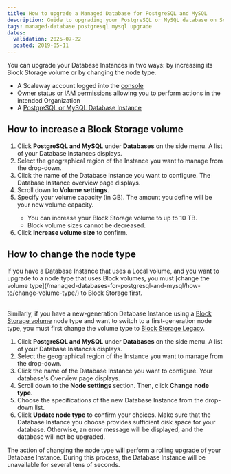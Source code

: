 ```yaml
---
title: How to upgrade a Managed Database for PostgreSQL and MySQL
description: Guide to upgrading your PostgreSQL or MySQL database on Scaleway.
tags: managed-database postgresql mysql upgrade
dates:
  validation: 2025-07-22
  posted: 2019-05-11
---
```



You can upgrade your Database Instances in two ways: by increasing its Block Storage volume or by changing the node type.

<Requirements />

- A Scaleway account logged into the [console](https://console.scaleway.com)
- [Owner](/iam/concepts/#owner) status or [IAM permissions](/iam/concepts/#permission) allowing you to perform actions in the intended Organization
- A [PostgreSQL or MySQL Database Instance](/managed-databases-for-postgresql-and-mysql/quickstart/)

## How to increase a Block Storage volume

1. Click **PostgreSQL and MySQL** under **Databases** on the side menu. A list of your Database Instances displays.
2. Select the geographical region of the Instance you want to manage from the drop-down.
3. Click the name of the Database Instance you want to configure. The Database Instance overview page displays.
4. Scroll down to **Volume settings**.
5. Specify your volume capacity (in GB). The amount you define will be your new volume capacity.
     <Message type="important">
      - You can increase your Block Storage volume to up to 10 TB.
      - Block volume sizes cannot be decreased.
    </Message>
6. Click **Increase volume size** to confirm.

## How to change the node type

<Message type="important">
  If you have a Database Instance that uses a Local volume, and you want to upgrade to a node type that uses Block volumes, you must [change the volume type](/managed-databases-for-postgresql-and-mysql/how-to/change-volume-type/) to Block Storage first. <br /><br />

  Similarly, if you have a new-generation Database Instance using a [Block Storage volume](/managed-databases-for-postgresql-and-mysql/concepts/#block-storage) node type and want to switch to a first-generation node type, you must first change the volume type to [Block Storage Legacy](/managed-databases-for-postgresql-and-mysql/concepts/#block-storage-legacy).
</Message>

1. Click **PostgreSQL and MySQL** under **Databases** on the side menu. A list of your Database Instances displays.
2. Select the geographical region of the Instance you want to manage from the drop-down.
3. Click the name of the Database Instance you want to configure. Your database's Overview page displays.
4. Scroll down to the **Node settings** section. Then, click **Change node type**.
5. Choose the specifications of the new Database Instance from the drop-down list.
6. Click **Update node type** to confirm your choices.
    <Message type="important">
      Make sure that the Database Instance you choose provides sufficient disk space for your database. Otherwise, an error message will be displayed, and the database will not be upgraded.
    </Message>

The action of changing the node type will perform a rolling upgrade of your Database Instance. During this process, the Database Instance will be unavailable for several tens of seconds.